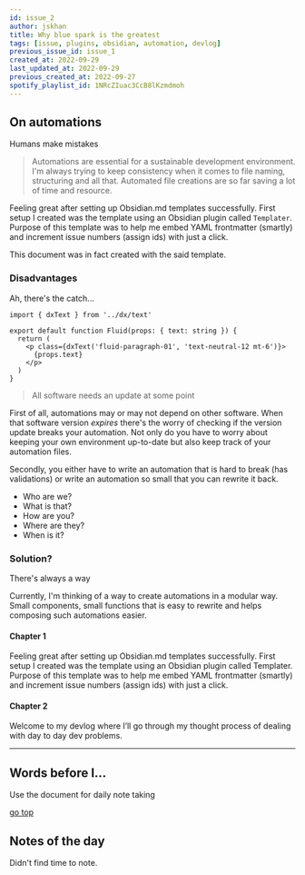 ```yaml
---
id: issue_2
author: jskhan
title: Why blue spark is the greatest
tags: [issue, plugins, obsidian, automation, devlog]
previous_issue_id: issue_1
created_at: 2022-09-29
last_updated_at: 2022-09-29
previous_created_at: 2022-09-27
spotify_playlist_id: 1NRcZIuac3CcB8lKzmdmoh
---
```

## On automations

<SubTitle>Humans make mistakes</SubTitle>

> Automations are essential for a sustainable development environment. I'm always trying to keep consistency when it comes to file naming, structuring and all that. Automated file creations are so far saving a lot of time and resource.

Feeling great after setting up Obsidian.md templates successfully. First setup I created was the template using an Obsidian plugin called `Templater`. Purpose of this template was to help me embed YAML frontmatter (smartly) and increment issue numbers (assign ids) with just a click.

This document was in fact created with the said template.

### Disadvantages

<SubTitle>Ah, there's the catch...</SubTitle>

```tsx title="Hello world!"
import { dxText } from '../dx/text'

export default function Fluid(props: { text: string }) {
  return (
    <p class={dxText('fluid-paragraph-01', 'text-neutral-12 mt-6')}>
      {props.text}
    </p>
  )
}
```

> All software needs an update at some point

First of all, automations may or may not depend on other software. When that software version _expires_ there's the worry of checking if the version update breaks your automation. Not only do you have to worry about keeping your own environment up-to-date but also keep track of your automation files.

Secondly, you either have to write an automation that is hard to break (has validations) or write an automation so small that you can rewrite it back.

- Who are we?
- What is that?
- How are you?
- Where are they?
- When is it?

### Solution?

<SubTitle>There's always a way</SubTitle>

Currently, I'm thinking of a way to create automations in a modular way. Small components, small functions that is easy to rewrite and helps composing such automations easier.

#### Chapter 1
Feeling great after setting up Obsidian.md templates successfully. First setup I created was the template using an Obsidian plugin called Templater. Purpose of this template was to help me embed YAML frontmatter (smartly) and increment issue numbers (assign ids) with just a click.

#### Chapter 2

Welcome to my devlog where I’ll go through my thought process of dealing with day to day dev problems.

---

## Words before I...
<SubTitle>Use the document for daily note taking</SubTitle>

[go top](#issue-2)

## Notes of the day

Didn't find time to note.
